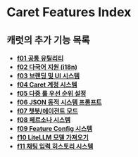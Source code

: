 # Caret Features Index

## 캐럿의 추가 기능 목록

- **[f01 공통 유틸리티](./f01-common-util.mdx)**
- **[f02 다국어 지원 (i18n)](./f02-multilingual-i18n.mdx)**
- **[f03 브랜딩 및 UI 시스템](./f03-branding-ui.mdx)**
- **[f04 Caret 계정 시스템](./f04-caret-account.mdx)**
- **[f05 다중 룰 우선 순위 설정](./f05-rule-priority-system.mdx)**
- **[f06 JSON 동적 시스템 프롬프트](./f06-json-system-prompt.mdx)**
- **[f07 챗봇/에이전트 모드](./f07-chatbot-agent.mdx)**
- **[f08 페르소나 시스템](./f08-persona-system.mdx)**
- **[f09 Feature Config 시스템](./f09-feature-config-system.mdx)**
- **[f10 LiteLLM 모델 가져오기](./f10-litellm-model-fetching.mdx)**
- **[f11 채팅 입력 히스토리 시스템](./f11-input-history-system.mdx)**





